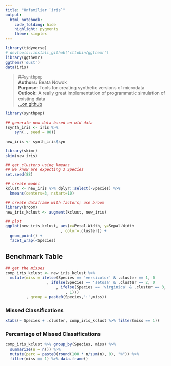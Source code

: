 ```yaml
---
title: "Unfamiliar `iris`"
output:
  html_notebook: 
    code_folding: hide
    highlight: pygments
    theme: simplex
---
```


```r
library(tidyverse)
# devtools::install_github('cttobin/ggthemr')
library(ggthemr)
ggthemr('dust')
data(iris)
```

>##`synthpop`   
>__Authors:__ Beata Nowok  
>__Purpose:__ Tools for creating synthetic versions of microdata   
>__Outlook:__ A really great implementation of programmatic simulation of existing data  
>[...on github](https://github.com/bnowok/synthpop)   


```r
library(synthpop)

## generate new data based on old data
(synth_iris <- iris %>% 
    syn(., seed = 88))
```

```r
new_iris <- synth_iris$syn

library(skimr)
skim(new_iris)
```


```r
## get clusters using kmeans 
## we know are expecting 3 Species
set.seed(88)

## create model
kclust <- new_iris %>% dplyr::select(-Species) %>%
  kmeans(centers=3, nstart=10)

## create dataframe with factors; use broom
library(broom)
new_iris_kclust <- augment(kclust, new_iris)

## plot
ggplot(new_iris_kclust, aes(x=Petal.Width, y=Sepal.Width
                        , color=.cluster)) + 
  geom_point() +
  facet_wrap(~Species)
```

## Benchmark Table

```r
## get the misses
comp_iris_kclust <- new_iris_kclust %>% 
  mutate(miss = ifelse(Species == 'versicolor' & .cluster == 1, 0
                  , ifelse(Species == 'setosa' & .cluster == 2, 0
                      , ifelse(Species == 'virginica' & .cluster == 3, 0
                          , 1)))
         , group = paste0(Species,':',miss))
```

### Missed Classifications
```r
xtabs(~ Species + .cluster, comp_iris_kclust %>% filter(miss == 1))
```

### Percantage of Missed Classifications
```r
comp_iris_kclust %>% group_by(Species, miss) %>% 
  summarize(n = n()) %>%
  mutate(perc = paste0(round(100 * n/sum(n), 0), "%")) %>% 
  filter(miss == 1) %>% data.frame()
```
